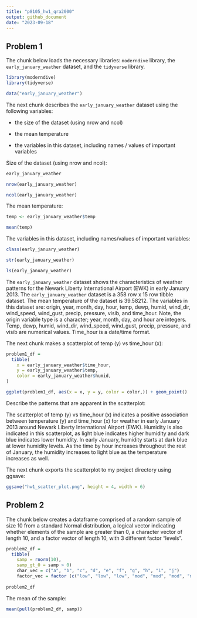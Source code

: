 ```yaml
---
title: "p8105_hw1_qra2000"
output: github_document
date: "2023-09-18"
---
```


## Problem 1

The chunk below loads the necessary libraries: `moderndive` library, the `early_january_weather` dataset, and the `tidyverse` library. 

```r
library(moderndive)
library(tidyverse)
```

```r
data("early_january_weather")
```


The next chunk describes the `early_january_weather` dataset using the following variables:

*   the size of the dataset (using nrow and ncol)

*   the mean temperature

*   the variables in this dataset, including names / values of important variables


Size of the dataset (using nrow and ncol):
```r
early_january_weather

nrow(early_january_weather)

ncol(early_january_weather)
```

The mean temperature:
```r
temp <- early_january_weather$temp

mean(temp)
```

The variables in this dataset, including names/values of important variables:

```r
class(early_january_weather)

str(early_january_weather)

ls(early_january_weather)
```

The `early_january_weather` dataset shows the characteristics of weather patterns for the Newark Liberty International Airport (EWK) in early January 2013. The `early_january_weather` dataset is a 358 row x 15 row tibble dataset. The mean temperature of the dataset is 39.58212. The variables in this dataset are: origin, year, month, day, hour, temp, dewp, humid, wind_dir, wind_speed, wind_gust, precip, pressure, visib, and time_hour. Note, the origin variable type is a character; year, month, day, and hour are integers. Temp, dewp, humid, wind_dir, wind_speed, wind_gust, precip, pressure, and visib are numerical values. Time_hour is a date/time format.


The next chunk makes a scatterplot of temp (y) vs time_hour (x):

```r
problem1_df = 
  tibble(
    x = early_january_weather$time_hour,
    y = early_january_weather$temp,
    color = early_january_weather$humid,
)

ggplot(problem1_df, aes(x = x, y = y, color = color,)) + geom_point()
```

Describe the patterns that are apparent in the scatterplot:

The scatterplot of temp (y) vs time_hour (x) indicates a positive association between temperature (y) and time_hour (x) for weather in early January 2013 around Newark Liberty International Airport (EWK). Humidity is also indicated in this scatterplot, as light blue indicates higher humidity and dark blue indicates lower humidity. In early January, humidity starts at dark blue at lower humidity levels. As the time by hour increases throughout the rest of January, the humidity increases to light blue as the temperature increases as well. 

The next chunk exports the scatterplot to my project directory using ggsave:

```r
ggsave("hw1_scatter_plot.png", height = 4, width = 6)
```


## Problem 2

The chunk below creates a dataframe comprised of a random sample of size 10 from a standard Normal distribution, a logical vector indicating whether elements of the sample are greater than 0, a character vector of length 10, and a factor vector of length 10, with 3 different factor “levels”.

```r
problem2_df = 
  tibble(
    samp = rnorm(10),
    samp_gt_0 = samp > 0)
    char_vec = c("a", "b", "c", "d", "e", "f", "g", "h", "i", "j")
    factor_vec = factor (c("low", "low", "low", "mod", "mod", "mod", "mod", "high", "high", "high"))
    
problem2_df
```

The mean of the sample:

```r
mean(pull(problem2_df, samp))
```




















